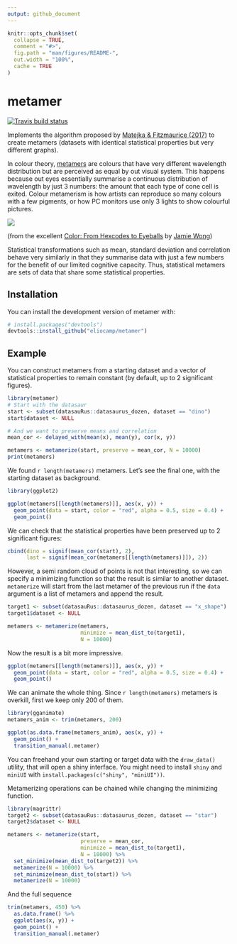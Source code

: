 ```yaml
---
output: github_document
---
```


<!-- README.md is generated from README.Rmd. Please edit that file -->

```r
knitr::opts_chunk$set(
  collapse = TRUE,
  comment = "#>",
  fig.path = "man/figures/README-",
  out.width = "100%",
  cache = TRUE
)
```
# metamer

[![Travis build status](https://travis-ci.org/eliocamp/metamer.svg?branch=master)](https://travis-ci.org/eliocamp/metamer)

Implements the algorithm proposed by [Matejka & Fitzmaurice (2017)](https://www.autodeskresearch.com/publications/samestats) to create metamers (datasets with identical statistical properties but very different graphs).

In colour theory, [metamers](https://en.wikipedia.org/wiki/Metamerism_(color)) are colours that have very different wavelength distribution but are perceived as equal by out visual system. This happens because out eyes essentially summarise a continuous distribution of wavelength by just 3 numbers: the amount that each type of cone cell is exited. Colour metamerism is how artists can reproduce so many colours with a few pigments, or how PC monitors use only 3 lights to show colourful pictures. 

![](man/figures/lemon.jpg)

(from the excellent [Color: From Hexcodes to Eyeballs](http://jamie-wong.com/post/color/) by [Jamie Wong](https://github.com/jlfwong))

Statistical transformations such as mean, standard deviation and correlation behave very similarly in that they summarise data with just a few numbers for the benefit of our limited cognitive capacity. Thus, statistical metamers are sets of data that share some statistical properties. 

## Installation

You can install the development version of metamer with:

``` r
# install.packages("devtools")
devtools::install_github("eliocamp/metamer")
```

## Example

You can construct metamers from a starting dataset and a vector of statistical properties to remain constant (by default, up to 2 significant figures). 

```r
library(metamer)
# Start with the datasaur
start <- subset(datasauRus::datasaurus_dozen, dataset == "dino")
start$dataset <- NULL

# And we want to preserve means and correlation
mean_cor <- delayed_with(mean(x), mean(y), cor(x, y)) 

metamers <- metamerize(start, preserve = mean_cor, N = 10000)
print(metamers)
```

We found `r length(metamers)` metamers. Let's see the final one, with the starting dataset as background. 

```r
library(ggplot2)

ggplot(metamers[[length(metamers)]], aes(x, y)) +
  geom_point(data = start, color = "red", alpha = 0.5, size = 0.4) +
  geom_point()
```

We can check that the statistical properties have been preserved up to 2 significant figures:

```r
cbind(dino = signif(mean_cor(start), 2),
      last = signif(mean_cor(metamers[[length(metamers)]]), 2))
```

However, a semi random cloud of points is not that interesting, so we can specify a minimizing function so that the result is similar to another dataset. `metamerize` will start from the last metamer of the previous run if the `data` argument is a list of metamers and append the result. 

```r
target1 <- subset(datasauRus::datasaurus_dozen, dataset == "x_shape")
target1$dataset <- NULL
```

```r
metamers <- metamerize(metamers, 
                       minimize = mean_dist_to(target1), 
                       N = 10000)
```

Now the result is a bit more impressive. 

```r
ggplot(metamers[[length(metamers)]], aes(x, y)) +
  geom_point(data = start, color = "red", alpha = 0.5, size = 0.4) +
  geom_point()
```

We can animate the whole thing. Since `r length(metamers)` metamers is overkill, first we keep only 200 of them. 

```r
library(gganimate)
metamers_anim <- trim(metamers, 200)

ggplot(as.data.frame(metamers_anim), aes(x, y)) +
  geom_point() +
  transition_manual(.metamer)
```

You can freehand your own starting or target data with the `draw_data()` utility, that will open a shiny interface. You might need to install `shiny` and `miniUI` with `install.packages(c("shiny", "miniUI"))`.

Metamerizing operations can be chained while changing the minimizing function. 

```r
library(magrittr)
target2 <- subset(datasauRus::datasaurus_dozen, dataset == "star")
target2$dataset <- NULL

metamers <- metamerize(start,
                       preserve = mean_cor, 
                       minimize = mean_dist_to(target1),
                       N = 10000) %>% 
  set_minimize(mean_dist_to(target2)) %>% 
  metamerize(N = 10000) %>% 
  set_minimize(mean_dist_to(start)) %>% 
  metamerize(N = 10000)
```

And the full sequence 

```r
trim(metamers, 450) %>% 
  as.data.frame() %>% 
  ggplot(aes(x, y)) +
  geom_point() +
  transition_manual(.metamer)
```

